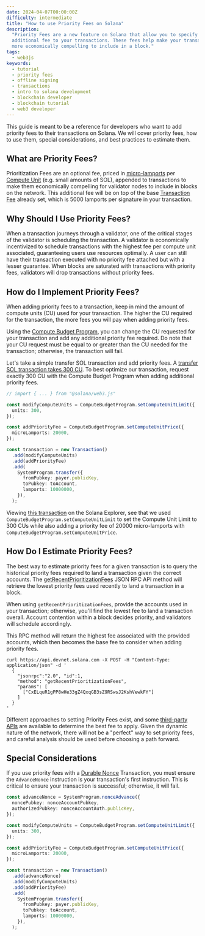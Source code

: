 ```yaml
---
date: 2024-04-07T00:00:00Z
difficulty: intermediate
title: "How to use Priority Fees on Solana"
description:
  "Priority Fees are a new feature on Solana that allow you to specify an
  additional fee to your transactions. These fees help make your transaction
  more economically compelling to include in a block."
tags:
  - web3js
keywords:
  - tutorial
  - priority fees
  - offline signing
  - transactions
  - intro to solana development
  - blockchain developer
  - blockchain tutorial
  - web3 developer
---
```


This guide is meant to be a reference for developers who want to add priority
fees to their transactions on Solana. We will cover priority fees, how to use
them, special considerations, and best practices to estimate them.

## What are Priority Fees?

Prioritization Fees are an optional fee, priced in
[micro-lamports](/docs/references/terminology#lamport) per
[Compute Unit](/docs/references/terminology#compute-units) (e.g. small amounts
of SOL), appended to transactions to make them economically compelling for
validator nodes to include in blocks on the network. This additional fee will be
on top of the base [Transaction Fee](/docs/core/fees) already set, which is 5000
lamports per signature in your transaction.

## Why Should I Use Priority Fees?

When a transaction journeys through a validator, one of the critical stages of
the validator is scheduling the transaction. A validator is economically
incentivized to schedule transactions with the highest fee per compute unit
associated, guaranteeing users use resources optimally. A user can still have
their transaction executed with no priority fee attached but with a lesser
guarantee. When blocks are saturated with transactions with priority fees,
validators will drop transactions without priority fees.

## How do I Implement Priority Fees?

When adding priority fees to a transaction, keep in mind the amount of compute
units (CU) used for your transaction. The higher the CU required for the
transaction, the more fees you will pay when adding priority fees.

Using the [Compute Budget Program](/docs/core/fees#compute-budget), you can
change the CU requested for your transaction and add any additional priority fee
required. Do note that your CU request must be equal to or greater than the CU
needed for the transaction; otherwise, the transaction will fail.

Let's take a simple transfer SOL transaction and add priority fees. A
[transfer SOL transaction takes 300 CU](https://explorer.solana.com/tx/5scDyuiiEbLxjLUww3APE9X7i8LE3H63unzonUwMG7s2htpoAGG17sgRsNAhR1zVs6NQAnZeRVemVbkAct5myi17).
To best optimize our transaction, request exactly 300 CU with the Compute Budget
Program when adding additional priority fees.

```typescript
// import { ... } from "@solana/web3.js"

const modifyComputeUnits = ComputeBudgetProgram.setComputeUnitLimit({
  units: 300,
});

const addPriorityFee = ComputeBudgetProgram.setComputeUnitPrice({
  microLamports: 20000,
});

const transaction = new Transaction()
  .add(modifyComputeUnits)
  .add(addPriorityFee)
  .add(
    SystemProgram.transfer({
      fromPubkey: payer.publicKey,
      toPubkey: toAccount,
      lamports: 10000000,
    }),
  );
```

Viewing
[this transaction](https://explorer.solana.com/tx/5scDyuiiEbLxjLUww3APE9X7i8LE3H63unzonUwMG7s2htpoAGG17sgRsNAhR1zVs6NQAnZeRVemVbkAct5myi17)
on the Solana Explorer, see that we used
`ComputeBudgetProgram.setComputeUnitLimit` to set the Compute Unit Limit to 300
CUs while also adding a priority fee of 20000 micro-lamports with
`ComputeBudgetProgram.setComputeUnitPrice`.

## How Do I Estimate Priority Fees?

The best way to estimate priority fees for a given transaction is to query the
historical priority fees required to land a transaction given the correct
accounts. The
[getRecentPrioritizationFees](/docs/rpc/http/getrecentprioritizationfees) JSON
RPC API method will retrieve the lowest priority fees used recently to land a
transaction in a block.

When using `getRecentPrioritizationFees`, provide the accounts used in your
transaction; otherwise, you'll find the lowest fee to land a transaction
overall. Account contention within a block decides priority, and validators will
schedule accordingly.

This RPC method will return the highest fee associated with the provided
accounts, which then becomes the base fee to consider when adding priority fees.

```shell
curl https://api.devnet.solana.com -X POST -H "Content-Type: application/json" -d '
  {
    "jsonrpc":"2.0", "id":1,
    "method": "getRecentPrioritizationFees",
    "params": [
      ["CxELquR1gPP8wHe33gZ4QxqGB3sZ9RSwsJ2KshVewkFY"]
    ]
  }
'
```

Different approaches to setting Priority Fees exist, and some
[third-party APIs](https://docs.helius.dev/solana-rpc-nodes/alpha-priority-fee-api)
are available to determine the best fee to apply. Given the dynamic nature of
the network, there will not be a "perfect" way to set priority fees, and careful
analysis should be used before choosing a path forward.

## Special Considerations

If you use priority fees with a
[Durable Nonce](/developers/guides/advanced/introduction-to-durable-nonces)
Transaction, you must ensure the `AdvanceNonce` instruction is your
transaction's first instruction. This is critical to ensure your transaction is
successful; otherwise, it will fail.

```typescript
const advanceNonce = SystemProgram.nonceAdvance({
  noncePubkey: nonceAccountPubkey,
  authorizedPubkey: nonceAccountAuth.publicKey,
});

const modifyComputeUnits = ComputeBudgetProgram.setComputeUnitLimit({
  units: 300,
});

const addPriorityFee = ComputeBudgetProgram.setComputeUnitPrice({
  microLamports: 20000,
});

const transaction = new Transaction()
  .add(advanceNonce)
  .add(modifyComputeUnits)
  .add(addPriorityFee)
  .add(
    SystemProgram.transfer({
      fromPubkey: payer.publicKey,
      toPubkey: toAccount,
      lamports: 10000000,
    }),
  );
```

